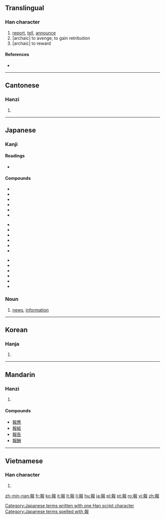 {{also|报}}
==Translingual==

===Han character===
{{Han char|rn=32|rad=土|as=09|sn=12|four=4744<sub>7</sub>|canj=土十尸中水 (GJSLE)}}

# [[report]], [[tell]], [[announce]]
# [archaic] to avenge; to gain retribution
# [archaic] to reward

====References====
* {{Han ref|kx=0234.050|dkj=05275|dj=0471.130|hdz=10466.040|uh=5831|ud=22577|bh=B3F8|bd=46072}}

----

==Cantonese==

===Hanzi===
{{yue-hanzi|jyut=[[bou3]]|y=bou3|sim=报}}

# {{defn|lang=yue|sort=土09}}

----

==Japanese==

===Kanji===
{{ja-kanji|grade=5|rs=土09}}

====Readings====
* {{ja-readings|on=[[ほう]] (hō)|kun=[[しらせる]] (shiraseru), [[むくいる]] (mukuiru)}}

====Compounds====
{{top3}}
*{{l|ja|sc=Jpan|報告|tr=ほうこく, hōkoku}}
*{{l|ja|sc=Jpan|情報|tr=じょうほう, jōhō}}
*{{l|ja|sc=Jpan|報酬|tr=ほうしゅう, hōshū}}
*{{l|ja|sc=Jpan|報償|tr=ほうしょう, hōshō}}
*{{l|ja|sc=Jpan|官報|tr=かんぽう, kanpō}}
*{{l|ja|sc=Jpan|応報|tr=おうほう, ōhō}}
{{mid3}}
*{{l|ja|sc=Jpan|悪報|tr=あくほう, akuhō}}
*{{l|ja|sc=Jpan|吉報|tr=きっぽう, kippō}}
*{{l|ja|sc=Jpan|続報|tr=ぞくほう, zokuhō}}
*{{l|ja|sc=Jpan|速報|tr=そっぽう, soppō}}
*{{l|ja|sc=Jpan|凶報|tr=きょうほう, kyōhō}}
*{{l|ja|sc=Jpan|確報|tr=かくほう, kakuhō}}
{{mid3}}
*{{l|ja|sc=Jpan|飛報|tr=ひほう, hihō}}
*{{l|ja|sc=Jpan|報奨|tr=ほうしょう, hōshō}}
*{{l|ja|sc=Jpan|悲報|tr=ひほう, hihō}}
*{{l|ja|sc=Jpan|因果応報|tr=いんがおうほう, ingaōhō}}
*{{l|ja|sc=Jpan|報知|tr=ほうち, hōchi}}
*{{l|ja|sc=Jpan|報道|tr=ほうどう, hōdō}}
{{bottom}}

===Noun===
{{ja-noun|k|hira=ほう|rom=hō}} 

# [[news]], [[information]]

[[Category:Japanese terms written with one Han script character]]
[[Category:Japanese terms spelled with 報]]
----

==Korean==

===Hanja===
{{ko-hanja|hangeul=[[보]], [[부]]|rv=bo, bu|mr=po, pu}}

# {{defn|lang=ko|sort=土09}}

----

==Mandarin==

===Hanzi===
{{cmn-hanzi|sim=报|pin=[[bào]] ([[bao4]])|wg=pao<sup>4</sup>}}

# {{defn|lang=cmn|sort=土09}}

====Compounds====
{{top2}}
* [[報應]]
* [[報紙]]
* [[報告]]
* [[報酬]]
{{bottom}}

----

==Vietnamese==

===Han character===
{{vi-hantu|[[báo]]|rs=土09}}

# {{defn|lang=vi|sort=土09}}

[[zh-min-nan:報]]
[[fr:報]]
[[ko:報]]
[[it:報]]
[[lt:報]]
[[li:報]]
[[hu:報]]
[[ja:報]]
[[pl:報]]
[[pt:報]]
[[ro:報]]
[[vi:報]]
[[zh:報]]